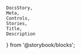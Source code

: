     DocsStory,
    Meta,
    Controls,
    Stories,
    Title,
    Description
} from '@storybook/blocks';

<Meta of={buttonStories} />

<Title of={buttonStories} />
<Description of={buttonStories} />

<DocsStory of={buttonStories.outlineButton} />
<Controls of={buttonStories.outlineButton} />
<Stories of={buttonStories} />

# Usage Docs

<br />

## Sizing

    Nimble Buttons are currently always 32px tall. Designs exist for other sizes; if you need these in an application, please comment on [Configurable height for nimble controls (#610)](https://github.com/ni/nimble/issues/610).

## Styling / Theme

    Use the Color UI version for backgrounds with color (e.g. purple, blue).

    See the usage details for more information on button styling / usage.

## Accessibility

    Please work with your designer and ensure you have a 4.5:1
    contrast ratio text to background.

    When using the button with only an icon, `contentHidden` should be set to `true` and text content should be provided within the button
    even though it will not be visible on the screen. The button will use the text content to configure the appropriate ARIA attributes internally
    to ensure the button is adequately accessible with a screen reader.
